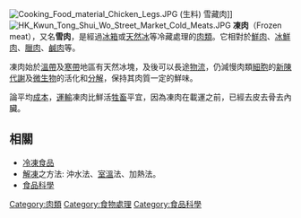 [[File:Cooking_Food_material_Chicken_Legs.JPG|thumb]] (生料) 雪藏肉]]
[[File:HK_Kwun_Tong_Shui_Wo_Street_Market_Cold_Meats.JPG|thumb]]
'''凍肉'''（Frozen meat），又名'''雪肉'''，是經過[[冰箱|冰箱]]或[[天然|天然]][[冰|冰]]等冷藏處理的[[肉類|肉類]]。它相對於[[鮮肉|鮮肉]]、[[冰鮮肉|冰鮮肉]]、[[臘肉|臘肉]]、[[鹹肉|鹹肉]]等。

凍肉始於[[溫帶|溫帶]]及[[寒帶|寒帶]]地區有天然冰塊，及後可以長途[[物流|物流]]，仍減慢肉類[[細胞|細胞]]的[[新陳代謝|新陳代謝]]及[[微生物|微生物]]的活化和[[分解|分解]]，保持其肉質一定的鮮味。

論平均[[成本|成本]]，[[運輸|運輸]]凍肉比鮮活[[牲畜|牲畜]]平宜，因為凍肉在載運之前，已經去皮去骨去內臟。

==相關==
* [[冷凍食品|冷凍食品]]
* [[解凍|解凍]]之方法: 沖水法、[[室溫|室溫]]法、加熱法。
* [[食品科學|食品科學]]

[[Category:肉類|Category:肉類]]
[[Category:食物處理|Category:食物處理]]
[[Category:食品科學|Category:食品科學]]